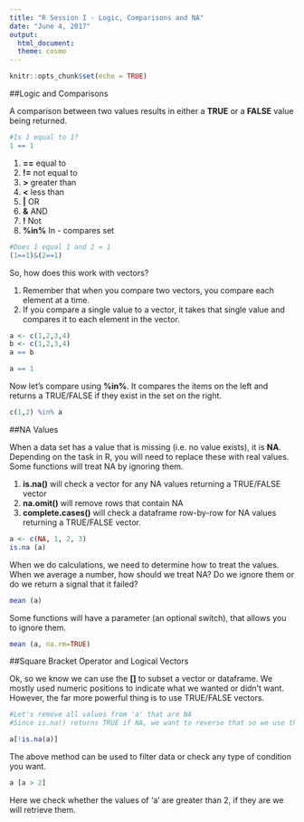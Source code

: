 ---
title: "R Session I - Logic, Comparisons and NA"
date: "June 4, 2017"
output: 
  html_document: 
  theme: cosmo
---
  
```{r setup, include=FALSE}
knitr::opts_chunk$set(echo = TRUE)
```


##Logic and Comparisons

A comparison between two values results in either a **TRUE** or a **FALSE** value being returned.

```{r}
#Is 1 equal to 1?
1 == 1

```



1. **==** equal to 
2. **!=** not equal to
3. **>** greater than
4. **<** less than
5. **|** OR
6. **&** AND
7. **!** Not
8. **%in%** In - compares set

```{r}
#Does 1 equal 1 and 2 = 1
(1==1)&(2==1)

```


So, how does this work with vectors? 

1. Remember that when you compare two vectors, you compare each element at a time.
2. If you compare a single value to a vector, it takes that single value and compares it to each element in the vector.

```{r}
a <- c(1,2,3,4)
b <- c(1,2,3,4)
a == b
```

```{r}

a == 1
```

Now let's compare using **%in%**.  It compares the items on the left and returns a TRUE/FALSE if they exist in the set on the right.

```{r}

c(1,2) %in% a

```



##NA Values

When a data set has a value that is missing (i.e. no value exists), it is **NA**.  Depending on the task in R, you will need to replace these with real values.   Some functions will treat NA by ignoring them.

1. **is.na()** will check a vector for any NA values returning a TRUE/FALSE vector
2. **na.omit()** will remove rows that contain NA
3. **complete.cases()** will check a dataframe row-by-row for NA values returning a TRUE/FALSE vector.


```{r}
a <- c(NA, 1, 2, 3)
is.na (a)

```

When we do calculations, we need to determine how to treat the values.  When we average a number, how should we treat NA?  Do we ignore them or do we return a signal that it failed?


```{r}
mean (a)

```

Some functions will have a parameter (an optional switch), that allows you to ignore them.

```{r}
mean (a, na.rm=TRUE)

```

##Square Bracket Operator and Logical Vectors

Ok, so we know we can use the **[]** to subset a vector or dataframe.  We mostly used numeric positions to indicate what we wanted or didn't want.  However, the far more powerful thing is to use TRUE/FALSE vectors.

```{r}
#Let's remove all values from 'a' that are NA
#Since is.na() returns TRUE if NA, we want to reverse that so we use the '!' to reverse the TRUE and FALSE

a[!is.na(a)]

```

The above method can be used to filter data or check any type of condition you want.

```{r}
a [a > 2]

```

Here we check whether the values of 'a' are greater than 2, if they are we will retrieve them.